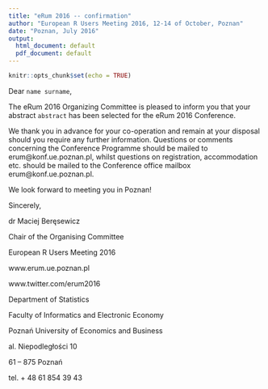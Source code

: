 ```yaml
---
title: "eRum 2016 -- confirmation"
author: "European R Users Meeting 2016, 12-14 of October, Poznan"
date: "Poznan, July 2016"
output:
  html_document: default
  pdf_document: default
---
```


```r
knitr::opts_chunk$set(echo = TRUE)
```

\linespread{1.5}

Dear `name surname`,

The eRum 2016 Organizing Committee is pleased to inform you that your abstract ` abstract` has been selected for the eRum 2016 Conference.

We thank you in advance for your co-operation and remain at your disposal should you require any further information. Questions or comments concerning the Conference Programme should be mailed to erum@konf.ue.poznan.pl, whilst questions on registration, accommodation etc. should be mailed to the Conference office mailbox erum@konf.ue.poznan.pl.

We look forward to meeting you in Poznan! 

Sincerely,

dr Maciej Beręsewicz

Chair of the Organising Committee

European R Users Meeting 2016

www.erum.ue.poznan.pl

www.twitter.com/erum2016

Department of Statistics

Faculty of Informatics and Electronic Economy

Poznań University of Economics and Business

al. Niepodległości 10

61 – 875 Poznań

tel. + 48 61 854 39 43

